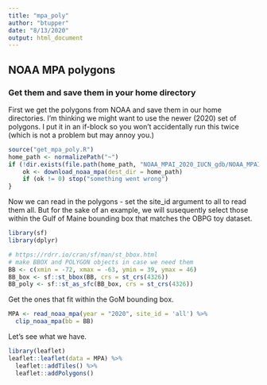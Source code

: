 ```yaml
---
title: "mpa_poly"
author: "btupper"
date: "8/13/2020"
output: html_document
---
```


## NOAA MPA polygons

### Get them and save them in your home directory

First we get the polygons from NOAA and save them in our home directories. I'm thinking we might want to use the newer (2020) set of polygons.  I put it in an if-block so you won't accidentally run this twice (which is not a problem but may annoy you.)
    
```r
source("get_mpa_poly.R")
home_path <- normalizePath("~")
if (!dir.exists(file.path(home_path, "NOAA_MPAI_2020_IUCN_gdb/NOAA_MPAI_v2020.gdb"))){
    ok <- download_noaa_mpa(dest_dir = home_path)
    if (ok != 0) stop("something went wrong")
}
```


Now we can read in the polygons - set the site_id argument to all to read them all. But for the sake of an example, we will susequently select those within the Gulf of Maine bounding box that matches the OBPG toy dataset.

```r
library(sf)
library(dplyr)

# https://rdrr.io/cran/sf/man/st_bbox.html
# make BBOX and POLYGON objects in case we need them
BB <- c(xmin = -72, xmax = -63, ymin = 39, ymax = 46)
BB_box <- sf::st_bbox(BB, crs = st_crs(4326))
BB_poly <- sf::st_as_sfc(BB_box, crs = st_crs(4326))
```

Get the ones that fit within the GoM bounding box.

```r
MPA <- read_noaa_mpa(year = "2020", site_id = 'all') %>%
  clip_noaa_mpa(bb = BB)
```


Let's see what we have.

```r
library(leaflet)
leaflet::leaflet(data = MPA) %>%
  leaflet::addTiles() %>%
  leaflet::addPolygons()
```
